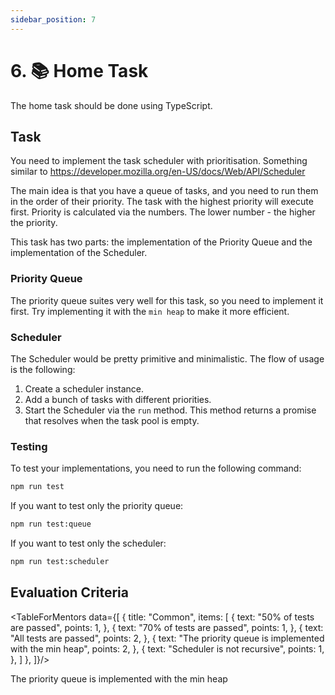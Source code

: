 ```yaml
---
sidebar_position: 7
---
```


# 6. 📚 Home Task


The home task should be done using TypeScript.

## Task

You need to implement the task scheduler with prioritisation. Something similar to https://developer.mozilla.org/en-US/docs/Web/API/Scheduler

The main idea is that you have a queue of tasks, and you need to run them in the order of their priority. The task with the highest priority will execute first. Priority is calculated via the numbers. The lower number - the higher the priority.

This task has two parts: the implementation of the Priority Queue and the implementation of the Scheduler.

### Priority Queue

The priority queue suites very well for this task, so you need to implement it first. Try implementing it with the `min heap` to make it more efficient.

### Scheduler

The Scheduler would be pretty primitive and minimalistic. The flow of usage is the following:

1. Create a scheduler instance.
2. Add a bunch of tasks with different priorities.
3. Start the Scheduler via the `run` method. This method returns a promise that resolves when the task pool is empty.

### Testing

To test your implementations, you need to run the following command:

```bash
npm run test
```

If you want to test only the priority queue:

```bash
npm run test:queue
```

If you want to test only the scheduler:

```bash
npm run test:scheduler
```

## Evaluation Criteria

<TableForMentors data={[
  {
    title: "Common",
    items: [
      {
        text: "50% of tests are passed",
        points: 1,
      },
      {
        text: "70% of tests are passed",
        points: 1,
      },
      {
        text: "All tests are passed",
        points: 2,
      },
      {
        text: "The priority queue is implemented with the min heap",
        points: 2,
      },
      {
        text: "Scheduler is not recursive",
        points: 1,
      },
    ]
  },
]}/>

The priority queue is implemented with the min heap
